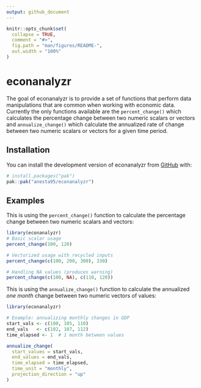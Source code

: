 ```yaml
---
output: github_document
---
```


<!-- README.md is generated from README.Rmd. Please edit that file -->

```r
knitr::opts_chunk$set(
  collapse = TRUE,
  comment = "#>",
  fig.path = "man/figures/README-",
  out.width = "100%"
)
```

# econanalyzr

<!-- badges: start -->
<!-- badges: end -->

The goal of econanalyzr is to provide a set of functions that perform data manipulations
that are common when working with economic data. Currently the only functions available
are the `percent_change()` which calculates the percentage change between two 
numeric scalars or vectors and  `annualize_change()` which calculate the 
annualized rate of change between two numeric scalars or vectors for a given time period.

## Installation

You can install the development version of econanalyzr from [GitHub](https://github.com/) with:

``` r
# install.packages("pak")
pak::pak("anesta95/econanalyzr")
```

## Examples
This is using the `percent_change()` function to calculate the percentage change 
between two numeric scalars and vectors:

```r
library(econanalyzr)
# Basic scalar usage
percent_change(100, 120)

# Vectorized usage with recycled inputs
percent_change(c(100, 200, 300), 330)

# Handling NA values (produces warning)
percent_change(c(100, NA), c(110, 120))

```



This is using the `annualize_change()` function to calculate the annualized
_one month_ change between two numeric vectors of values:

```r
library(econanalyzr)

# Example: annualizing monthly changes in GDP
start_vals <- c(100, 105, 110)
end_vals   <- c(102, 107, 112)
time_elapsed <- 1  # 1 month between values

annualize_change(
  start_values = start_vals,
  end_values = end_vals,
  time_elapsed = time_elapsed,
  time_unit = "monthly",
  projection_direction = "up"
)
```
